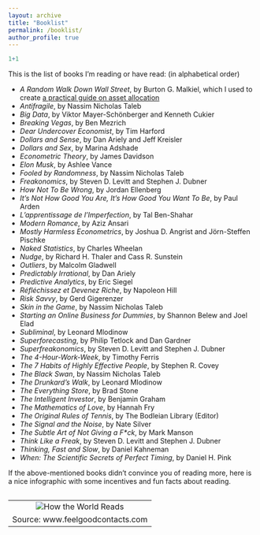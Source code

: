 ```yaml
---
layout: archive
title: "Booklist"
permalink: /booklist/
author_profile: true
---
```


```r
1+1
```

This is the list of books I’m reading or have read: (in alphabetical order)

<ul>
<li><i>A Random Walk Down Wall Street</i>, by Burton G. Malkiel, which I used to create <a href="https://antoinesoetewey.shinyapps.io/optimal_asset_allocation_shiny_app/" target="_blank">a practical guide on asset allocation</a></li>
<li><i>Antifragile</i>, by Nassim Nicholas Taleb</li>
<li><i>Big Data</i>, by Viktor Mayer-Schönberger and Kenneth Cukier</li>
<li><i>Breaking Vegas</i>, by Ben Mezrich</li>
<li><i>Dear Undercover Economist</i>, by Tim Harford</li>
<li><i>Dollars and Sense</i>, by Dan Ariely and Jeff Kreisler</li>
<li><i>Dollars and Sex</i>, by Marina Adshade</li>
<li><i>Econometric Theory</i>, by James Davidson</li>
<li><i>Elon Musk</i>, by Ashlee Vance</li>
<li><i>Fooled by Randomness</i>, by Nassim Nicholas Taleb</li>
<li><i>Freakonomics</i>, by Steven D. Levitt and Stephen J. Dubner</li>
<li><i>How Not To Be Wrong</i>, by Jordan Ellenberg</li>
<li><i>It's Not How Good You Are, It's How Good You Want To Be</i>, by Paul Arden</li>
<li><i>L'apprentissage de l'Imperfection</i>, by Tal Ben-Shahar</li>
<li><i>Modern Romance</i>, by Aziz Ansari</li>
<li><i>Mostly Harmless Econometrics</i>, by Joshua D. Angrist and Jörn-Steffen Pischke</li>
<li><i>Naked Statistics</i>, by Charles Wheelan</li>
<li><i>Nudge</i>, by Richard H. Thaler and Cass R. Sunstein</li>
<li><i>Outliers</i>, by Malcolm Gladwell</li>
<li><i>Predictably Irrational</i>, by Dan Ariely</li>
<li><i>Predictive Analytics</i>, by Eric Siegel</li>
<li><i>Réfléchissez et Devenez Riche</i>, by Napoleon Hill</li>
<li><i>Risk Savvy</i>, by Gerd Gigerenzer</li>
<li><i>Skin in the Game</i>, by Nassim Nicholas Taleb</li>
<li><i>Starting an Online Business for Dummies</i>, by Shannon Belew and Joel Elad</li>
<li><i>Subliminal</i>, by Leonard Mlodinow</li>
<li><i>Superforecasting</i>, by Philip Tetlock and Dan Gardner</li>
<li><i>Superfreakonomics</i>, by Steven D. Levitt and Stephen J. Dubner</li>
<li><i>The 4-Hour-Work-Week</i>, by Timothy Ferris</li>
<li><i>The 7 Habits of Highly Effective People</i>, by Stephen R. Covey</li>
<li><i>The Black Swan</i>, by Nassim Nicholas Taleb</li>
<li><i>The Drunkard's Walk</i>, by Leonard Mlodinow</li>
<li><i>The Everything Store</i>, by Brad Stone</li>
<li><i>The Intelligent Investor</i>, by Benjamin Graham</li>
<li><i>The Mathematics of Love</i>, by Hannah Fry</li>
<li><i>The Original Rules of Tennis</i>, by The Bodleian Library (Editor)</li>
<li><i>The Signal and the Noise</i>, by Nate Silver</li>
<li><i>The Subtle Art of Not Giving a F*ck</i>, by Mark Manson</li>
<li><i>Think Like a Freak</i>, by Steven D. Levitt and Stephen J. Dubner</li>
<li><i>Thinking, Fast and Slow</i>, by Daniel Kahneman</li>
<li><i>When: The Scientific Secrets of Perfect Timing</i>, by Daniel H. Pink</li>
</ul>

If the above-mentioned books didn't convince you of reading more, here is a nice infographic with some incentives and fun facts about reading.

<table cellpadding="0" cellspacing="0" class="tr-caption-container" style="float: left; margin-right: 1em; text-align: center;"><tbody>
<tr><td style="text-align: center;"><img alt="How the World Reads" border="0" src="https://feelgoodcontacts.com/blog/blogimages/read1592016.jpg" title="How the World Reads" /></td></tr>
<tr><td class="tr-caption" style="text-align: center;">Source: www.feelgoodcontacts.com</td></tr>
</tbody></table>
